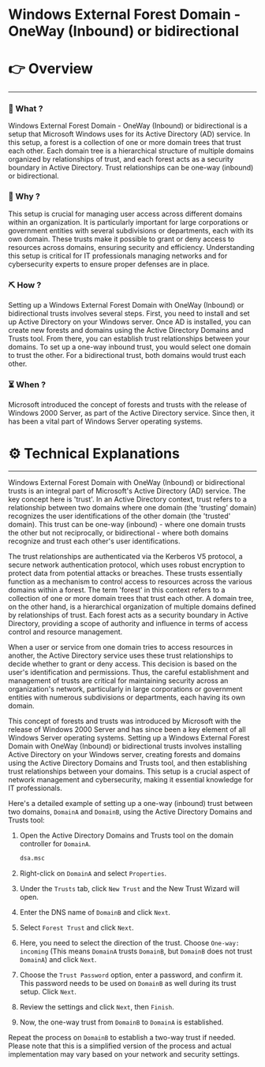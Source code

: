 # Windows External Forest Domain - OneWay (Inbound) or bidirectional


# 👉 Overview

---

### 👀 What ?

Windows External Forest Domain - OneWay (Inbound) or bidirectional is a setup that Microsoft Windows uses for its Active Directory (AD) service. In this setup, a forest is a collection of one or more domain trees that trust each other. Each domain tree is a hierarchical structure of multiple domains organized by relationships of trust, and each forest acts as a security boundary in Active Directory. Trust relationships can be one-way (inbound) or bidirectional.


### 🧐 Why ?

This setup is crucial for managing user access across different domains within an organization. It is particularly important for large corporations or government entities with several subdivisions or departments, each with its own domain. These trusts make it possible to grant or deny access to resources across domains, ensuring security and efficiency. Understanding this setup is critical for IT professionals managing networks and for cybersecurity experts to ensure proper defenses are in place.


### ⛏️ How ?

Setting up a Windows External Forest Domain with OneWay (Inbound) or bidirectional trusts involves several steps. First, you need to install and set up Active Directory on your Windows server. Once AD is installed, you can create new forests and domains using the Active Directory Domains and Trusts tool. From there, you can establish trust relationships between your domains. To set up a one-way inbound trust, you would select one domain to trust the other. For a bidirectional trust, both domains would trust each other.


### ⏳ When ?

Microsoft introduced the concept of forests and trusts with the release of Windows 2000 Server, as part of the Active Directory service. Since then, it has been a vital part of Windows Server operating systems.


# ⚙️ Technical Explanations

---

Windows External Forest Domain with OneWay (Inbound) or bidirectional trusts is an integral part of Microsoft's Active Directory (AD) service. The key concept here is 'trust'. In an Active Directory context, trust refers to a relationship between two domains where one domain (the 'trusting' domain) recognizes the user identifications of the other domain (the 'trusted' domain). This trust can be one-way (inbound) - where one domain trusts the other but not reciprocally, or bidirectional - where both domains recognize and trust each other's user identifications.

The trust relationships are authenticated via the Kerberos V5 protocol, a secure network authentication protocol, which uses robust encryption to protect data from potential attacks or breaches. These trusts essentially function as a mechanism to control access to resources across the various domains within a forest. The term 'forest' in this context refers to a collection of one or more domain trees that trust each other. A domain tree, on the other hand, is a hierarchical organization of multiple domains defined by relationships of trust. Each forest acts as a security boundary in Active Directory, providing a scope of authority and influence in terms of access control and resource management.

When a user or service from one domain tries to access resources in another, the Active Directory service uses these trust relationships to decide whether to grant or deny access. This decision is based on the user's identification and permissions. Thus, the careful establishment and management of trusts are critical for maintaining security across an organization's network, particularly in large corporations or government entities with numerous subdivisions or departments, each having its own domain.

This concept of forests and trusts was introduced by Microsoft with the release of Windows 2000 Server and has since been a key element of all Windows Server operating systems. Setting up a Windows External Forest Domain with OneWay (Inbound) or bidirectional trusts involves installing Active Directory on your Windows server, creating forests and domains using the Active Directory Domains and Trusts tool, and then establishing trust relationships between your domains. This setup is a crucial aspect of network management and cybersecurity, making it essential knowledge for IT professionals.

Here's a detailed example of setting up a one-way (inbound) trust between two domains, `DomainA` and `DomainB`, using the Active Directory Domains and Trusts tool:

1. Open the Active Directory Domains and Trusts tool on the domain controller for `DomainA`.
    
    ```bash
    dsa.msc
    
    ```
    
2. Right-click on `DomainA` and select `Properties`.
3. Under the `Trusts` tab, click `New Trust` and the New Trust Wizard will open.
4. Enter the DNS name of `DomainB` and click `Next`.
5. Select `Forest Trust` and click `Next`.
6. Here, you need to select the direction of the trust. Choose `One-way: incoming` (This means `DomainA` trusts `DomainB`, but `DomainB` does not trust `DomainA`) and click `Next`.
7. Choose the `Trust Password` option, enter a password, and confirm it. This password needs to be used on `DomainB` as well during its trust setup. Click `Next`.
8. Review the settings and click `Next`, then `Finish`.
9. Now, the one-way trust from `DomainB` to `DomainA` is established.

Repeat the process on `DomainB` to establish a two-way trust if needed. Please note that this is a simplified version of the process and actual implementation may vary based on your network and security settings.

